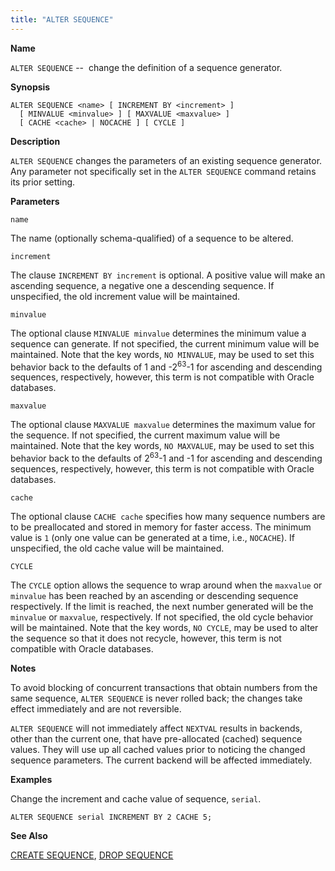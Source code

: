 ```yaml
---
title: "ALTER SEQUENCE"
---
```


<div id="alter_sequence" class="registered_link"></div>

**Name**

`ALTER SEQUENCE` --  change the definition of a sequence generator.

**Synopsis**

```text
ALTER SEQUENCE <name> [ INCREMENT BY <increment> ]
  [ MINVALUE <minvalue> ] [ MAXVALUE <maxvalue> ]
  [ CACHE <cache> | NOCACHE ] [ CYCLE ]
```

**Description**

`ALTER SEQUENCE` changes the parameters of an existing sequence generator. Any parameter not specifically set in the `ALTER SEQUENCE` command retains its prior setting.

**Parameters**

`name`

 The name (optionally schema-qualified) of a sequence to be altered.

`increment`

 The clause `INCREMENT BY increment` is optional. A positive value will make an ascending sequence, a negative one a descending sequence. If unspecified, the old increment value will be maintained.

`minvalue`

 The optional clause `MINVALUE minvalue` determines the minimum value a sequence can generate. If not specified, the current minimum value will be maintained. Note that the key words, `NO MINVALUE`, may be used to set this behavior back to the defaults of 1 and -2<sup>63</sup>-1 for ascending and descending sequences, respectively, however, this term is not compatible with Oracle databases.

`maxvalue`

 The optional clause `MAXVALUE maxvalue` determines the maximum value for the sequence. If not specified, the current maximum value will be maintained. Note that the key words, `NO MAXVALUE`, may be used to set this behavior back to the defaults of 2<sup>63</sup>-1 and -1 for ascending and descending sequences, respectively, however, this term is not compatible with Oracle databases.

`cache`

 The optional clause `CACHE cache` specifies how many sequence numbers are to be preallocated and stored in memory for faster access. The minimum value is `1` (only one value can be generated at a time, i.e., `NOCACHE`). If unspecified, the old cache value will be maintained.

`CYCLE`

 The `CYCLE` option allows the sequence to wrap around when the `maxvalue` or `minvalue` has been reached by an ascending or descending sequence respectively. If the limit is reached, the next number generated will be the `minvalue` or `maxvalue`, respectively. If not specified, the old cycle behavior will be maintained. Note that the key words, `NO CYCLE`, may be used to alter the sequence so that it does not recycle, however, this term is not compatible with Oracle databases.

**Notes**

To avoid blocking of concurrent transactions that obtain numbers from the same sequence, `ALTER SEQUENCE` is never rolled back; the changes take effect immediately and are not reversible.

`ALTER SEQUENCE` will not immediately affect `NEXTVAL` results in backends, other than the current one, that have pre-allocated (cached) sequence values. They will use up all cached values prior to noticing the changed sequence parameters. The current backend will be affected immediately.

**Examples**

Change the increment and cache value of sequence, `serial`.

```text
ALTER SEQUENCE serial INCREMENT BY 2 CACHE 5;
```

**See Also**

[CREATE SEQUENCE](34_create_sequence/#create_sequence), [DROP SEQUENCE](56_drop_sequence/#drop_sequence)
